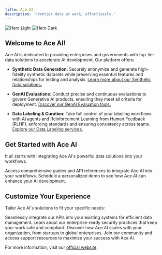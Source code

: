 ```yaml
---
title: Ace AI
description: 'Frontier data at work, effortlessly.'
---
```


<img
  className="block dark:hidden"
  src="/images/hero-light.svg"
  alt="Hero Light"
/>
<img
  className="hidden dark:block"
  src="/images/hero-dark.svg"
  alt="Hero Dark"
/>

## Welcome to Ace AI!

Ace AI is dedicated to providing enterprises and governments with top-tier data solutions to accelerate AI development. Our platform offers:

- **Synthetic Data Generation**: Securely anonymize and generate high-fidelity synthetic datasets while preserving essential features and relationships for testing and analysis. [Learn more about our Synthetic Data solutions.](https://www.aceaicompany.com/synthetic)

- **GenAI Evaluations**: Conduct precise and continuous evaluations to govern Generative AI products, ensuring they meet all criteria for deployment. [Discover our GenAI Evaluation tools.](https://www.aceaicompany.com/genai)

- **Data Labeling & Curation**: Take full control of your labeling workflows with AI agents and Reinforcement Learning from Human Feedback (RLHF), enforcing standards and ensuring consistency across teams. [Explore our Data Labeling services.](https://www.aceaicompany.com/)


## Get Started with Ace AI

It all starts with integrating Ace AI's powerful data solutions into your workflows.

<CardGroup cols={2}>
  <Card
    title="Explore Our Documentation"
    icon="book-open"
    href="https://docs.aceaicompany.com/"
  >
    Access comprehensive guides and API references to integrate Ace AI into your workflows.
  </Card>
  <Card
    title="Request a Demo"
    icon="video"
    href="https://www.aceaicompany.com/"
  >
    Schedule a personalized demo to see how Ace AI can enhance your AI development.
  </Card>
</CardGroup>

## Customize Your Experience

Tailor Ace AI's solutions to fit your specific needs:

<CardGroup cols={2}>
  <Card
    title="API Integration"
    icon="code"
    href="https://docs.aceaicompany.com/api-reference/introduction"
  >
    Seamlessly integrate our APIs into your existing systems for efficient data management.
  </Card>
  <Card
    title="Security and Compliance"
    icon="shield"
    href="https://www.aceaicompany.com/"
  >
    Learn about our enterprise-ready security practices that keep your work safe and compliant.
  </Card>
  <Card
    title="Scalability Options"
    icon="chart-mixed"
    href="https://www.aceaicompany.com/"
  >
    Discover how Ace AI scales with your organization, from startups to global enterprises.
  </Card>
  <Card
    title="Support and Community"
    icon="users"
    href="https://www.aceaicompany.com/"
  >
    Join our community and access support resources to maximize your success with Ace AI.
  </Card>
</CardGroup>

For more information, visit our [official website](https://www.aceaicompany.com/).
